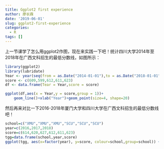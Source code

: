 ```yaml
---
title: Ggplot2 first experience
author: 廖长霖
date: '2019-06-01'
slug: ggplot2-first-experience
categories:
  - R
tags: []
---
```

上一节课学了怎么用ggplot2作图，现在来实践一下吧！统计四川大学2014年至2018年在广西文科招生的最低分数线，如图所示：
```r
library(ggplot2)
library(lubridate) 
Year <- year(seq(from = as.Date("2014-01-01"),to = as.Date("2018-01-01"),by = "year"))
score <- c(609,599,612,611,623)
df <- data.frame(Tear = Year,score = score)

ggplot(df,aes(x = Year,y = score,group = 1))+
    geom_line()+xlab("Year")+geom_point(size=4, shape=20)
```
然后再来对比一下2016-2018年厦门大学和四川大学在广西文科招生的最低分数线吧！
```r
school=c("XMU","XMU","XMU","SCU","SCU","SCU")
year=c(2016,2017,2018)
score=c(614,620,627,612,611,623)
tgg=data.frame(school,year,score)
ggplot(tgg, aes(x=factor(year), y=score, colour=school,group=school)) + geom_line(size=2)+geom_point(size=4, shape=20)
```

